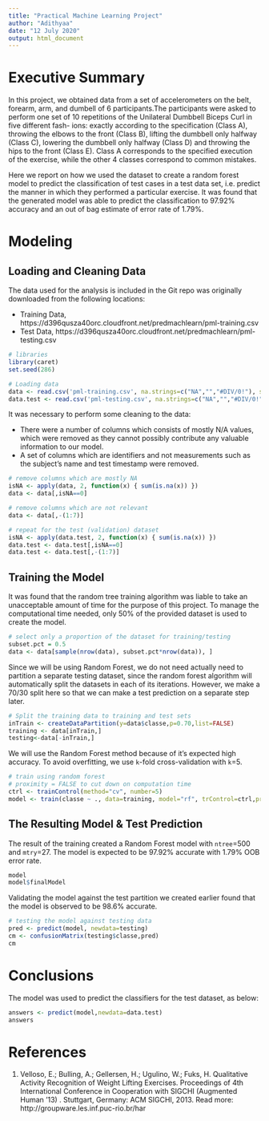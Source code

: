 ---
title: "Practical Machine Learning Project"
author: "Adithyaa"
date: "12 July 2020"
output: html_document
---

# Executive Summary 

In this project, we obtained data from a set of accelerometers on the belt, forearm, arm, and dumbell of 6 participants.The participants were asked to perform one set of 10 repetitions of the Unilateral Dumbbell Biceps Curl in five different fash- ions: exactly according to the specification (Class A), throwing the elbows to the front (Class B), lifting the dumbbell only halfway (Class C), lowering the dumbbell only halfway (Class D) and throwing the hips to the front (Class E). Class A corresponds to the specified execution of the exercise, while the other 4 classes correspond to common mistakes. 

Here we report on how we used the dataset to create a random forest model to predict the classification of test cases in a test data set, i.e. predict the manner in which they performed a particular exercise. It was found that the generated model was able to predict the classification to 97.92% accuracy and an out of bag estimate of error rate of 1.79%.

# Modeling

## Loading and Cleaning Data

The data used for the analysis is included in the Git repo was originally downloaded from the following locations:

- Training Data, https://d396qusza40orc.cloudfront.net/predmachlearn/pml-training.csv
- Test Data, https://d396qusza40orc.cloudfront.net/predmachlearn/pml-testing.csv

```{r Loading & Cleaning Data, echo=TRUE}

# libraries
library(caret)
set.seed(286)

# Loading data
data <- read.csv('pml-training.csv', na.strings=c("NA","","#DIV/0!"), strip.white=T)
data.test <- read.csv('pml-testing.csv', na.strings=c("NA","","#DIV/0!"), strip.white=T)
```

It was necessary to perform some cleaning to the data: 

- There were a number of columns which consists of mostly N/A values, which were removed as they cannot possibly contribute any valuable information to our model.  
- A set of columns which are identifiers and not measurements such as the subject's name and test timestamp were removed.

``` {r Cleaning Data, echo=TRUE}
# remove columns which are mostly NA
isNA <- apply(data, 2, function(x) { sum(is.na(x)) })
data <- data[,isNA==0]

# remove columns which are not relevant
data <- data[,-(1:7)]

# repeat for the test (validation) dataset
isNA <- apply(data.test, 2, function(x) { sum(is.na(x)) })
data.test <- data.test[,isNA==0]
data.test <- data.test[,-(1:7)]
```

## Training the Model

It was found that the random tree training algorithm was liable to take an unacceptable amount of time for the purpose of this project. To manage the computational time needed, only 50% of the provided dataset is used to create the model. 

```{r Subsetting the data,cache=TRUE}
# select only a proportion of the dataset for training/testing
subset.pct = 0.5
data <- data[sample(nrow(data), subset.pct*nrow(data)), ]
```

Since we will be using Random Forest, we do not need actually need to partition a separate testing dataset, since the random forest algorithm will automatically split the datasets in each of its iterations. However, we make a 70/30 split here so that we can make a test prediction on a separate step later.

```{r Partitioning the data, cache=TRUE}
# Split the training data to training and test sets
inTrain <- createDataPartition(y=data$classe,p=0.70,list=FALSE)
training <- data[inTrain,]
testing<-data[-inTrain,]
```

We will use the Random Forest method because of it's expected high accuracy. To avoid overfitting, we use `k`-fold cross-validation with `k`=5.

```{r Training using random forest,cache=TRUE}
# train using random forest
# proximity = FALSE to cut down on computation time
ctrl <- trainControl(method="cv", number=5)
model <- train(classe ~ ., data=training, model="rf", trControl=ctrl,proximity=FALSE,allowParallel=TRUE)
```

## The Resulting Model & Test Prediction

The result of the training created a Random Forest model with `ntree`=500 and `mtry`=27. The model is expected to be 97.92% accurate with 1.79% OOB error rate. 

```{r Model, cache=TRUE}
model
model$finalModel
```

Validating the model against the test partition we created earlier found that the model is observed to be 98.6% accurate.

```{r Model Test,cache=TRUE}
# testing the model against testing data
pred <- predict(model, newdata=testing)
cm <- confusionMatrix(testing$classe,pred)
cm
```

# Conclusions

The model was used to predict the classifiers for the test dataset, as below:

```{r Results,}
answers <- predict(model,newdata=data.test)
answers
```


# References
1. Velloso, E.; Bulling, A.; Gellersen, H.; Ugulino, W.; Fuks, H. Qualitative Activity Recognition of Weight Lifting Exercises. Proceedings of 4th International Conference in Cooperation with SIGCHI (Augmented Human '13) . Stuttgart, Germany: ACM SIGCHI, 2013. Read more: http://groupware.les.inf.puc-rio.br/har
